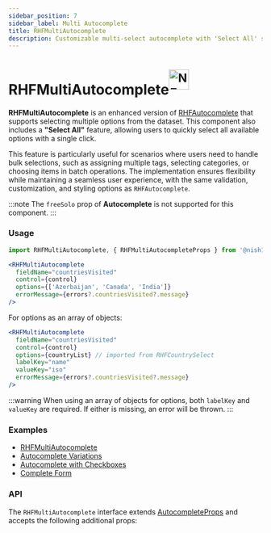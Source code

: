 ```yaml
---
sidebar_position: 7
sidebar_label: Multi Autocomplete
title: RHFMultiAutocomplete
description: Customizable multi-select autocomplete with 'Select All' support and flexible options as arrays or object arrays, best used for large datasets.
---
```



# RHFMultiAutocomplete<sup><img src={NewImg} alt="NEW" height="40" /></sup>

**RHFMultiAutocomplete** is an enhanced version of [RHFAutocomplete](./RHFAutocomplete.mdx)
that supports selecting multiple options from the dataset. This component also includes
a **"Select All"** feature, allowing users to quickly select all available options with a single click.

This feature is particularly useful for scenarios where users need to handle bulk selections,
such as assigning multiple tags, selecting categories, or choosing items in batch operations.
The implementation ensures flexibility while maintaining a seamless user experience, with the
same validation, customization, and styling options as `RHFAutocomplete`.

:::note
The `freeSolo` prop of **Autocomplete** is not supported for this component.
:::

### Usage

```js
import RHFMultiAutocomplete, { RHFMultiAutocompleteProps } from '@nish1896/rhf-mui-components/mui/multi-autocomplete';
```

```jsx
<RHFMultiAutocomplete
  fieldName="countriesVisited"
  control={control}
  options={['Azerbaijan', 'Canada', 'India']}
  errorMessage={errors?.countriesVisited?.message}
/>
```

For options as an array of objects:

```jsx
<RHFMultiAutocomplete
  fieldName="countriesVisited"
  control={control}
  options={countryList} // imported from RHFCountrySelect
  labelKey="name"
  valueKey="iso"
  errorMessage={errors?.countriesVisited?.message}
/>
```

:::warning
When using an array of objects for options, both `labelKey` and `valueKey` 
are required. If either is missing, an error will be thrown.
:::

### Examples
- [RHFMultiAutocomplete](https://rhf-mui-components-examples.netlify.app/autocomplete)
- [Autocomplete Variations](https://mui.com/material-ui/react-autocomplete/#playground)
- [Autocomplete with Checkboxes](https://mui.com/material-ui/react-autocomplete/#checkboxes)
- [Complete Form](https://rhf-mui-components-examples.netlify.app/complete-form)

### API
The `RHFMultiAutocomplete` interface extends [AutocompleteProps](https://mui.com/material-ui/api/autocomplete/)
and accepts the following additional props:

<RHFMultiAutocompletePropsTable />